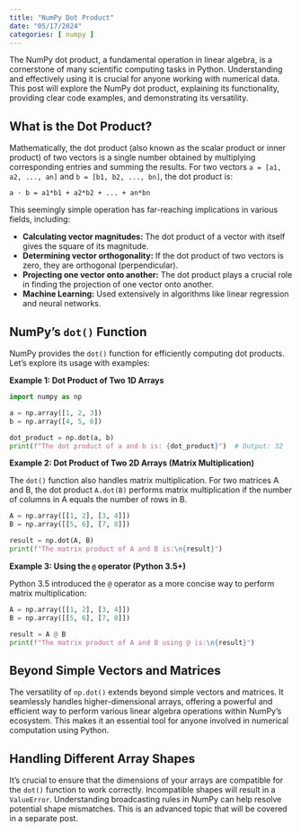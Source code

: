 ```yaml
---
title: "NumPy Dot Product"
date: "05/17/2024"
categories: [ numpy ]
---
```



The NumPy dot product, a fundamental operation in linear algebra, is a cornerstone of many scientific computing tasks in Python.  Understanding and effectively using it is crucial for anyone working with numerical data. This post will explore the NumPy dot product, explaining its functionality, providing clear code examples, and demonstrating its versatility.


## What is the Dot Product?

Mathematically, the dot product (also known as the scalar product or inner product) of two vectors is a single number obtained by multiplying corresponding entries and summing the results. For two vectors  `a = [a1, a2, ..., an]` and `b = [b1, b2, ..., bn]`, the dot product is:

`a · b = a1*b1 + a2*b2 + ... + an*bn`

This seemingly simple operation has far-reaching implications in various fields, including:

* **Calculating vector magnitudes:** The dot product of a vector with itself gives the square of its magnitude.
* **Determining vector orthogonality:** If the dot product of two vectors is zero, they are orthogonal (perpendicular).
* **Projecting one vector onto another:** The dot product plays a crucial role in finding the projection of one vector onto another.
* **Machine Learning:**  Used extensively in algorithms like linear regression and neural networks.


## NumPy's `dot()` Function

NumPy provides the `dot()` function for efficiently computing dot products.  Let's explore its usage with examples:

**Example 1: Dot Product of Two 1D Arrays**

```python
import numpy as np

a = np.array([1, 2, 3])
b = np.array([4, 5, 6])

dot_product = np.dot(a, b)
print(f"The dot product of a and b is: {dot_product}")  # Output: 32
```

**Example 2: Dot Product of Two 2D Arrays (Matrix Multiplication)**

The `dot()` function also handles matrix multiplication. For two matrices A and B, the dot product `A.dot(B)`  performs matrix multiplication if the number of columns in A equals the number of rows in B.

```python
A = np.array([[1, 2], [3, 4]])
B = np.array([[5, 6], [7, 8]])

result = np.dot(A, B)
print(f"The matrix product of A and B is:\n{result}")
```

**Example 3:  Using the `@` operator (Python 3.5+)**

Python 3.5 introduced the `@` operator as a more concise way to perform matrix multiplication:

```python
A = np.array([[1, 2], [3, 4]])
B = np.array([[5, 6], [7, 8]])

result = A @ B
print(f"The matrix product of A and B using @ is:\n{result}")
```


## Beyond Simple Vectors and Matrices

The versatility of `np.dot()` extends beyond simple vectors and matrices. It seamlessly handles higher-dimensional arrays, offering a powerful and efficient way to perform various linear algebra operations within NumPy's ecosystem.  This makes it an essential tool for anyone involved in numerical computation using Python.


##  Handling Different Array Shapes

It's crucial to ensure that the dimensions of your arrays are compatible for the `dot()` function to work correctly. Incompatible shapes will result in a `ValueError`.  Understanding broadcasting rules in NumPy can help resolve potential shape mismatches.  This is an advanced topic that will be covered in a separate post.

